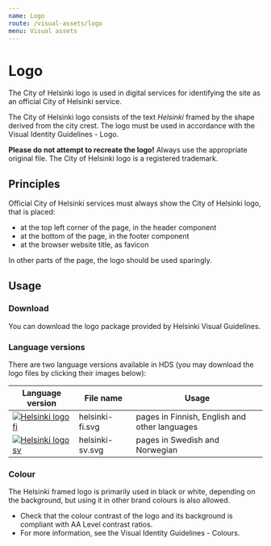 ```yaml
---
name: Logo
route: /visual-assets/logo
menu: Visual assets
---
```



# Logo

<LargeParagraph>The City of Helsinki logo is used in digital services for identifying the site as an official City of Helsinki service.</LargeParagraph>

<p>The City of Helsinki logo consists of the text <em>Helsinki</em> framed by the shape derived from the city crest. The logo must be used in accordance with the <Link href="https://brand.hel.fi/en/logo" external>Visual Identity Guidelines - Logo</Link>.</p>

**Please do not attempt to recreate the logo!** Always use the appropriate original file. The City of Helsinki logo is a registered trademark.

## Principles 
Official City of Helsinki services must always show the City of Helsinki logo, that is placed: 
- at the top left corner of the page, in the header component
- at the bottom of the page, in the footer component
- at the browser website title, as favicon

In other parts of the page, the logo should be used sparingly.

## Usage

### Download

<p>You can <Link href="https://brand.hel.fi/wp-content/uploads/2018/11/helsinki_tunnus_paketti.zip" external>download the logo package</Link> provided by Helsinki Visual Guidelines.</p>

### Language versions
There are two language versions available in HDS (you may download the logo files by clicking their images below):

Language version                                                                                                             | File name         | Usage                                         |
---------------------------------------------------------------------------------------------------------------------------- |-------------------|-----------------------------------------------|
[![Helsinki logo fi](../../static/assets/logo/helsinki-fi.svg)](../../static/assets/logo/helsinki-fi.svg "Helsinki logo fi") | helsinki-fi.svg   | pages in Finnish, English and other languages |
[![Helsinki logo sv](../../static/assets/logo/helsinki-sv.svg)](../../static/assets/logo/helsinki-sv.svg "Helsinki logo sv") | helsinki-sv.svg   | pages in Swedish and Norwegian                |

### Colour
The Helsinki framed logo is primarily used in black or white, depending on the background, but using it in other brand colours is also allowed.
- Check that the colour contrast of the logo and its background is compliant with <Link href="https://www.w3.org/TR/WCAG21/#contrast-minimum" external>AA Level contrast ratios</Link>.
- For more information, see the <Link href="https://brand.hel.fi/en/colours/" external>Visual Identity Guidelines - Colours</Link>.
